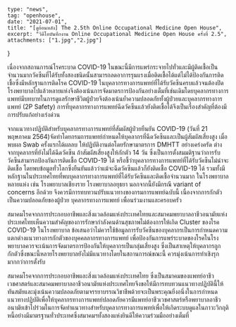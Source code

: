 	type: "news",
	tag: "openhouse",
	date: "2021-07-01",
	title: "[ดูย้อนหลัง] The 2.5th Online Occupational Medicine Open House",
	excerpt: "วิดีโอบันทึกงาน Online Occupational Medicine Open House ครั้งที่ 2.5",
	attachments: ["1.jpg","2.jpg"]
}

เนื่องจากสถานการณ์โรคระบาด COVID-19 ในขณะนี้มีการแพร่กระจายไปทั่วและมีผู้ติดเชื้อเป็นจำนวนมากวัคซีนที่ได้รับทั้งสองชนิดนั้นสามารถลดอาการรุนแรงเมื่อติดเชื้อได้แต่ไม่ได้ป้องกันการติดเชื้อซึ่งมีหลักฐานการติดโรค COVID-19 ในบุคลากรทางการแพทย์ที่ได้รับวัคซีนครบแล้วจนต้องปิดโรงพยาบาลไปแล้วหลายแห่งจึงต้องเน้นการจัดมาตรการป้องกันอย่างเต็มที่เช่นเดิมโดยบุคลากรทางการแพทย์มีบทบาทในการดูแลรักษาชีวิตผู้ป่วยจึงต้องเน้นย้ำความปลอดภัยทั้งผู้ป่วยและบุคลากรทางการแพทย์ (2P Safety) การที่บุคลากรทางการแพทย์ฉีดวัคซีนแล้วยังติดเชื้อได้จึงเป็นเรื่องสำคัญที่ต้องมีการปรับแก้อย่างเร่งด่วน

จากแนวทางปฏิบัติสำหรับบุคลากรทางการแพทย์ที่สัมผัสผู้ป่วยยืนยัน COVID-19 (วันที่ 21  พฤษภาคม 2564)จัดทำโดยกรมการแพทย์กำหนดให้บุคลากรที่ฉีดวัคซีนและเป็นผู้สัมผัสเสี่ยงสูง เมื่อพบผล Swab ครั้งแรกได้ผลลบ ให้ปฏิบัติงานต่อโดยรักษามาตรการ DMHTT  อย่างเคร่งครัด ต่างจากบุคลากรที่ยังไม่ได้ฉีดวัคซีน ถ้าสัมผัสเสี่ยงสูงให้กักตัว 14 วัน ซึ่งเป็นการตั้งสมมติฐานว่าการรับวัคซีนสามารถป้องกันการติดเชื้อ COVID-19 ได้ หรือชี้ว่าบุคลากรทางการแพทย์ที่ได้รับวัคซีนไม่น่าจะติดเชื้อ โดยพบข้อมูลทั่วโลกซึ่งยืนยันแล้วว่าแม้จะฉีดวัคซีนแล้วก็ยังติดเชื้อ COVID-19 ได้ รวมทั้งมีหลักฐานในประเทศไทยที่พบบุคลากรทางการแพทย์ที่ได้รับวัคซีนและติดเชื้อจำนวนมาก ในโรงพยาบาลหลายแห่ง เช่น โรงพยาบาลเชียงราย โรงพยาบาลอยุธยา นอกจากนี้ยังมีกรณี variant of concerns อีกด้วย จึงควรมีการทบทวนปรับแนวทางของกรมการแพทย์ฉบับนี้ เนื่องจากการกักตัวเป็นความปลอดภัยของผู้ป่วย บุคลากรทางการแพทย์ เพื่อนร่วมงานและครอบครัว

สมาคมโรคจากการประกอบอาชีพและสิ่งแวดล้อมแห่งประเทศไทยและสมาคมพยาบาลอาชีวอนามัยแห่งประเทศไทยเห็นความสำคัญของการรักษากำลังคนด้านสุขภาพไม่ต้องการให้เกิด Cluster ของโรค COVID-19 ในโรงพยาบาล ข้อเสนอว่าไม่ควรใช้ข้อมูลการรับวัคซีนของบุคลากรเป็นการกำหนดความแตกต่างแนวทางการกักตัวของบุคคลลากรทางการแพทย์ เพื่อป้องกันการแพร่ระบาดของโรคในโรงพยาบาลควรจะเน้นการจัดมาตรการป้องกันให้บุคลากรเป็นกลุ่มเสี่ยงสูง ซึ่งเป็นสาเหตุให้บุคลากรถูกกักตัวซึ่งขณะนี้หลายโรงพยาบาลยังไม่มีแนวทางโดยในสถานการณ์ขณะนี้ ควรมุ่งเน้นการทำเชิงรุกมากกว่าการตั้งรับ

สมาคมโรคจากการประกอบอาชีพและสิ่งแวดล้อมแห่งประเทศไทย ซึ่งเป็นสมาคมของแพทย์อาชีวเวชศาสตร์และสมาคมพยาบาลอาชีวอนามัยแห่งประเทศไทยจึงขอให้มีการทบทวนแนวทางปฏิบัตินี้ให้ทันสมัยและมุ่งเน้นความปลอดภัยตามจรรยาบรรณวิชาชีพด้วยจะเป็นพระคุณยิ่งอนึ่งในการกำหนดแนวทางปฏิบัติเพื่อให้บุคลากรทางการแพทย์ปลอดภัยควรมีแพทย์อาชีวเวชศาสตร์หรือพยาบาลอาชีวอนามัยเข้าไปร่วมในการจัดทำแนวทางสำหรับบุคลากรทางการแพทย์เพื่อให้เกิดระบบดูแลในภาวะวิกฤติหนี้อย่างมีมาตรฐานทั่วประเทศซึ่งสมาคมฯทั้งสองแห่งยินดีให้ความร่วมมืออย่างเต็มที่